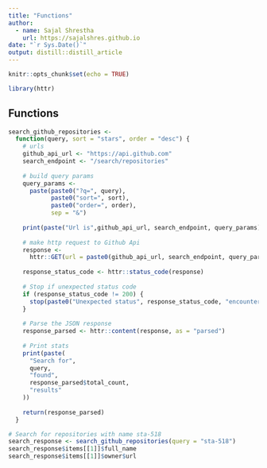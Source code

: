 ```yaml
---
title: "Functions"
author:
  - name: Sajal Shrestha 
    url: https://sajalshres.github.io
date: "`r Sys.Date()`"
output: distill::distill_article
---
```


```r
knitr::opts_chunk$set(echo = TRUE)
```

```r
library(httr)
```


## Functions

```r
search_github_repositories <-
  function(query, sort = "stars", order = "desc") {
    # urls
    github_api_url <- "https://api.github.com"
    search_endpoint <- "/search/repositories"
    
    # build query params
    query_params <-
      paste(paste0("?q=", query),
            paste0("sort=", sort),
            paste0("order=", order),
            sep = "&")
    
    print(paste("Url is",github_api_url, search_endpoint, query_params))
    
    # make http request to Github Api
    response <-
      httr::GET(url = paste0(github_api_url, search_endpoint, query_params))
    
    response_status_code <- httr::status_code(response)
    
    # Stop if unexpected status code
    if (response_status_code != 200) {
      stop(paste0("Unexpected status", response_status_code, "encountered"))
    }
    
    # Parse the JSON response
    response_parsed <- httr::content(response, as = "parsed")
    
    # Print stats
    print(paste(
      "Search for",
      query,
      "found",
      response_parsed$total_count,
      "results"
    ))
    
    return(response_parsed)
  }
```

```r
# Search for repositories with name sta-518
search_response <- search_github_repositories(query = "sta-518")
search_response$items[[1]]$full_name
search_response$items[[1]]$owner$url
```

